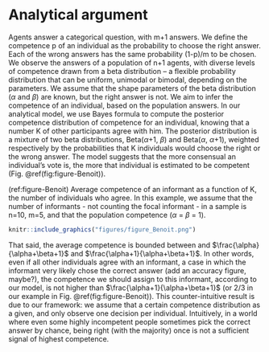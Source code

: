 # Analytical argument {#analytical}

Agents answer a categorical question, with m+1 answers. We define the competence p of an individual as the probability to choose the right answer. Each of the wrong answers has the same probability (1-p)/m to be chosen. We observe the answers of a population of n+1 agents, with diverse levels of competence drawn from a beta distribution -- a flexible probability distribution that can be uniform, unimodal or bimodal, depending on the parameters. We assume that the shape parameters of the beta distribution ($\alpha$ and $\beta$) are known, but the right answer is not. We aim to infer the competence of an individual, based on the population answers. In our analytical model, we use Bayes formula to compute the posterior competence distribution of competence for an individual, knowing that a number K of other participants agree with him. The posterior distribution is a mixture of two beta distributions, Beta($\alpha$+1, $\beta$) and Beta($\alpha$, $\alpha$+1), weighted respectively by the probabilities that K individuals would choose the right or the wrong answer. The model suggests that the more consensual an individual's vote is, the more that individual is estimated to be competent (Fig. \@ref(fig:figure-Benoit)).

(ref:figure-Benoit) Average competence of an informant as a function of K, the number of individuals who agree. In this example, we assume that the number of informants - not counting the focal informant - in a sample is n=10, m=5, and that the population competence ($\alpha$ = $\beta$ = 1).

```r
knitr::include_graphics("figures/figure_Benoit.png")
```

That said, the average competence is bounded between and $\frac{\alpha}{\alpha+\beta+1}$ and $\frac{\alpha+1}{\alpha+\beta+1}$. In other words, even if all other individuals agree with an informant, a case in which the informant very likely chose the correct answer (add an accuracy figure, maybe?), the competence we should assign to this informant, according to our model, is not higher than $\frac{\alpha+1}{\alpha+\beta+1}$ (or $2/3$ in our example in Fig. \@ref(fig:figure-Benoit)). This counter-intuitive result is due to our framework: we assume that a certain competence distribution as a given, and only observe one decision per individual. Intuitively, in a world where even some highly incompetent people sometimes pick the correct answer by chance, being right (with the majority) once is not a sufficient signal of highest competence.






















